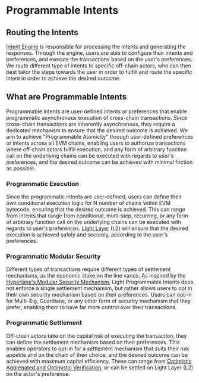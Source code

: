 # Programmable Intents

## Routing the Intents

[Intent Engine](/features/intent-engine) is responsible for processing the intents and generating the responses.
Through the engine, users are able to configure their intents and preferences, and execute the transactions based on the user's preferences.
We route different type of intents to specific off-chain actors, who can then best tailor the steps towards the user in order to fulfill and route the specific intent in order to achieve the desired outcome.

## What are Programmable Intents

Programmable Intents are user-defined intents or preferences that enable programmatic asynchronous execution of cross-chain transactions.
Since cross-chain transactions are inherently asynchronous, they require a dedicated mechanism to ensure that the desired outcome is achieved.
We aim to achieve "Programmable Atomicity" through user-defined preferences or intents across all EVM chains, enabling users to authorize transactions where off-chain actors fulfill execution, and any form of arbitrary function call on the underlying chains can be executed with regards to user's preferences, and the desired outcome can be achieved with minimal friction as possible.

### Programmatic Execution

Since the programmatic intents are user-defined, users can define their own conditional execution logic for N number of chains within EVM bytecode, ensuring that the desired outcome is achieved.
This can range from intents that range from conditional, multi-step, recurring, or any form of arbitrary function call on the underlying chains can be executed with regards to user's preferences.
[Light Layer](/features/light-layer) (L2) will ensure that the desired execution is achieved safely and securely, according to the user's preferences.

### Programmatic Modular Security

Different types of transactions require different types of settlement mechanisms, as the economic stake on the line varies.
As inspired by the [Hyperlane's Modular Security Mechanism](https://docs.hyperlane.xyz/docs/protocol/ISM/modular-security), Light Programmable Intents does not enforce a single settlement mechanism, but rather allows users to opt in their own security mechanism based on their preferences.
Users can opt-in for Multi-Sig, Guardians, or any other form of security mechanism that they prefer, enabling them to have far more control over their transactions.

### Programmatic Settlement

Off-chain actors take on the capital risk of executing the transaction, they can define the settlement mechanism based on their preferences.
This enables operators to opt-in for a settlement mechanism that suits their risk appetite and on the chain of their choice, and the desired outcome can be achieved with maximum capital efficiency.
These can range from [Optimistic Aggregated and Optimistic Verification](https://docs.across.to/concepts/intents-architecture-in-across), or can be settled on Light Layer (L2) on the actor's preference.
